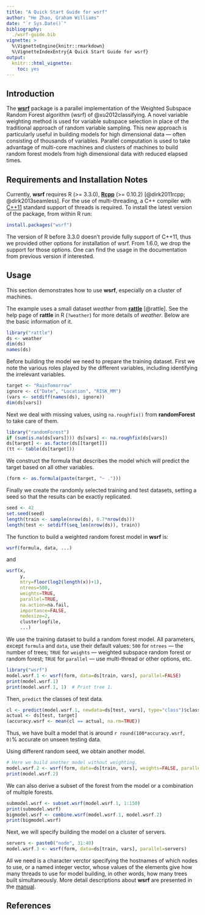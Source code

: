 ```yaml
---
title: "A Quick Start Guide for wsrf"
author: "He Zhao, Graham Williams"
date: "`r Sys.Date()`"
bibliography:
  ./wsrf-guide.bib
vignette: >
  %\VignetteEngine{knitr::rmarkdown}
  %\VignetteIndexEntry{A Quick Start Guide for wsrf}
output:
  knitr:::html_vignette:
    toc: yes
---
```


## Introduction ##

The [**wsrf**](https://cran.r-project.org/package=wsrf) package is a
parallel implementation of the Weighted Subspace Random Forest
algorithm (wsrf) of @xu2012classifying.  A novel variable weighting
method is used for variable subspace selection in place of the
traditional approach of random variable sampling.  This new approach
is particularly useful in building models for high dimensional data
--- often consisting of thousands of variables.  Parallel computation
is used to take advantage of multi-core machines and clusters of
machines to build random forest models from high dimensional data with
reduced elapsed times.

## Requirements and Installation Notes ##

Currently, **wsrf** requires R (>= 3.3.0),
[**Rcpp**](https://cran.r-project.org/package=Rcpp) (>= 0.10.2)
[@dirk2011rcpp; @dirk2013seamless].  For the use of multi-threading, a
C++ compiler with [C++11](https://en.wikipedia.org/wiki/C%2B%2B11)
standard support of threads is required.  To install the latest
version of the package, from within R run:

```r
install.packages("wsrf")
```

The version of R before 3.3.0 doesn't provide fully support of C++11,
thus we provided other options for installation of wsrf.  From 1.6.0,
we drop the support for those options.  One can find the usage in the
documentation from previous version if interested.

## Usage ##

This section demonstrates how to use **wsrf**, especially on a cluster
of machines.

The example uses a small dataset *weather* from
[**rattle**](https://cran.r-project.org/package=rattle) [@rattle].
See the help page of **rattle** in R (`?weather`) for more details of
*weather*.  Below are the basic information of it.

```r
library("rattle")
ds <- weather
dim(ds)
names(ds)
```

Before building the model we need to prepare the training dataset.
First we note the various roles played by the different variables,
including identifying the irrelevant variables.

```r
target <- "RainTomorrow"
ignore <- c("Date", "Location", "RISK_MM")
(vars <- setdiff(names(ds), ignore))
dim(ds[vars])
```

Next we deal with missing values, using `na.roughfix()` from
**randomForest** to take care of them.

```r
library("randomForest")
if (sum(is.na(ds[vars]))) ds[vars] <- na.roughfix(ds[vars])
ds[target] <- as.factor(ds[[target]])
(tt <- table(ds[target]))
```

We construct the formula that describes the model which will predict
the target based on all other variables.

```r
(form <- as.formula(paste(target, "~ .")))
```

Finally we create the randomly selected training and test datasets,
setting a seed so that the results can be exactly replicated.

```r
seed <- 42
set.seed(seed)
length(train <- sample(nrow(ds), 0.7*nrow(ds)))
length(test <- setdiff(seq_len(nrow(ds)), train))
```

The function to build a weighted random forest model in **wsrf** is:

```r
wsrf(formula, data, ...)
```

and

```r
wsrf(x,
     y,
     mtry=floor(log2(length(x))+1),
     ntrees=500,
     weights=TRUE,
     parallel=TRUE,
     na.action=na.fail,
     importance=FALSE,
     nodesize=2,
     clusterlogfile,
     ...)
```

We use the training dataset to build a random forest model.  All
parameters, except `formula` and `data`, use their default values:
`500` for `ntrees` --- the number of trees; `TRUE` for `weights` ---
weighted subspace random forest or random forest; `TRUE` for
`parallel` --- use multi-thread or other options, etc.

```r
library("wsrf")
model.wsrf.1 <- wsrf(form, data=ds[train, vars], parallel=FALSE)
print(model.wsrf.1)
print(model.wsrf.1, 1)  # Print tree 1.
```

Then, `predict` the classes of test data.

```r
cl <- predict(model.wsrf.1, newdata=ds[test, vars], type="class")$class
actual <- ds[test, target]
(accuracy.wsrf <- mean(cl == actual, na.rm=TRUE))
```

Thus, we have built a model that is around `r round(100*accuracy.wsrf,
0)`% accurate on unseen testing data.

Using different random seed, we obtain another model.

```r
# Here we build another model without weighting.
model.wsrf.2 <- wsrf(form, data=ds[train, vars], weights=FALSE, parallel=FALSE)
print(model.wsrf.2)
```

We can also derive a subset of the forest from the model or a
combination of multiple forests.

```r
submodel.wsrf <- subset.wsrf(model.wsrf.1, 1:150)
print(submodel.wsrf)
bigmodel.wsrf <- combine.wsrf(model.wsrf.1, model.wsrf.2)
print(bigmodel.wsrf)
```

Next, we will specify building the model on a cluster of servers.

```r
servers <- paste0("node", 31:40)
model.wsrf.3 <- wsrf(form, data=ds[train, vars], parallel=servers)
```

All we need is a character verctor specifying the hostnames of which
nodes to use, or a named integer vector, whose values of the elements
give how many threads to use for model building, in other words, how
many trees built simultaneously.  More detail descriptions about
**wsrf** are presented in the
[manual](https://cran.r-project.org/web/packages/wsrf/wsrf.pdf).

## References ##

